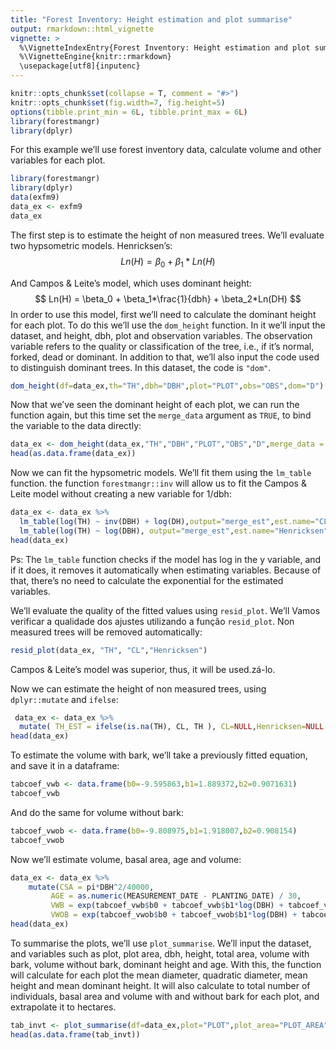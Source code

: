 ```yaml
---
title: "Forest Inventory: Height estimation and plot summarise"
output: rmarkdown::html_vignette
vignette: >
  %\VignetteIndexEntry{Forest Inventory: Height estimation and plot summarise}
  %\VignetteEngine{knitr::rmarkdown}
  \usepackage[utf8]{inputenc}
---
```

  
```r
knitr::opts_chunk$set(collapse = T, comment = "#>")
knitr::opts_chunk$set(fig.width=7, fig.height=5)
options(tibble.print_min = 6L, tibble.print_max = 6L)
library(forestmangr)
library(dplyr)
```

For this example we'll use forest inventory data, calculate volume and other variables for each plot.

```r
library(forestmangr)
library(dplyr)
data(exfm9)
data_ex <- exfm9
data_ex
```

The first step is to estimate the height of non measured trees. We'll evaluate two hypsometric models. Henricksen's:
$$ Ln(H) = \beta_0 + \beta_1*Ln(H) $$ 

And Campos & Leite's model, which uses dominant height:
$$ Ln(H) = \beta_0 + \beta_1*\frac{1}{dbh} + \beta_2*Ln(DH) $$ 
In order to use this model, first we'll need to calculate the dominant height for each plot. To do this we'll use the `dom_height` function. In it we'll input the dataset, and height, dbh, plot and observation variables. The observation variable refers to the quality or classification of the tree, i.e., if it's normal, forked, dead or dominant. In addition to that, we'll also input the code used to distinguish dominant trees. In this dataset, the code is `"dom"`.
```r
dom_height(df=data_ex,th="TH",dbh="DBH",plot="PLOT",obs="OBS",dom="D")
```
Now that we've seen the dominant height of each plot, we can run the function again, but this time set the `merge_data` argument as `TRUE`, to bind the variable to the data directly:
```r
data_ex <- dom_height(data_ex,"TH","DBH","PLOT","OBS","D",merge_data = TRUE)
head(as.data.frame(data_ex))
```

Now we can fit the hypsometric models. We'll fit them using the `lm_table` function. the function `forestmangr::inv` will allow us to fit the Campos & Leite model without creating a new variable for 1/dbh:
```r
data_ex <- data_ex %>% 
  lm_table(log(TH) ~ inv(DBH) + log(DH),output="merge_est",est.name="CL") %>% 
  lm_table(log(TH) ~ log(DBH), output="merge_est",est.name="Henricksen") 
head(data_ex)
```
Ps: The `lm_table` function checks if the model has log in the y variable, and if it does, it removes it automatically when estimating variables. Because of that, there's no need to calculate the exponential for the estimated variables.

We'll evaluate the quality of the fitted values using `resid_plot`. We'll
Vamos verificar a qualidade dos ajustes utilizando a função `resid_plot`. Non measured trees will be removed automatically:
```r
resid_plot(data_ex, "TH", "CL","Henricksen")
```
Campos & Leite's model was superior, thus, it will be used.zá-lo.

Now we can estimate the height of non measured trees, using `dplyr::mutate` and `ifelse`:
```r
 data_ex <- data_ex %>% 
  mutate( TH_EST = ifelse(is.na(TH), CL, TH ), CL=NULL,Henricksen=NULL )
head(data_ex)
```

To estimate the volume with bark, we'll take a previously fitted equation, and save it in a dataframe:
```r
tabcoef_vwb <- data.frame(b0=-9.595863,b1=1.889372,b2=0.9071631)
tabcoef_vwb
```
And do the same for volume without bark:
```r
tabcoef_vwob <- data.frame(b0=-9.808975,b1=1.918007,b2=0.908154)
tabcoef_vwob
```

Now we'll estimate volume, basal area, age and volume:
```r
data_ex <- data_ex %>% 
    mutate(CSA = pi*DBH^2/40000,
         AGE = as.numeric(MEASUREMENT_DATE - PLANTING_DATE) / 30,
         VWB = exp(tabcoef_vwb$b0 + tabcoef_vwb$b1*log(DBH) + tabcoef_vwb$b2*log(TH_EST) ),
         VWOB = exp(tabcoef_vwob$b0 + tabcoef_vwob$b1*log(DBH) + tabcoef_vwob$b2*log(TH_EST) ) )
head(data_ex)
```


To summarise the plots, we'll use `plot_summarise`. We'll input the dataset, and variables such as plot, plot area, dbh, height, total area, volume with bark, volume without bark, dominant height and age.
With this, the function will calculate for each plot the mean diameter, quadratic diameter, mean height and mean dominant height. It will also calculate to total number of individuals, basal area and volume with and without bark for each plot, and extrapolate it to hectares.
```r
tab_invt <- plot_summarise(df=data_ex,plot="PLOT",plot_area="PLOT_AREA",dbh="DBH",                           th="TH_EST",total_area="STRATA_AREA",vwb="VWB",vwob="VWOB",dh="DH",age="AGE")
head(as.data.frame(tab_invt))   
```

